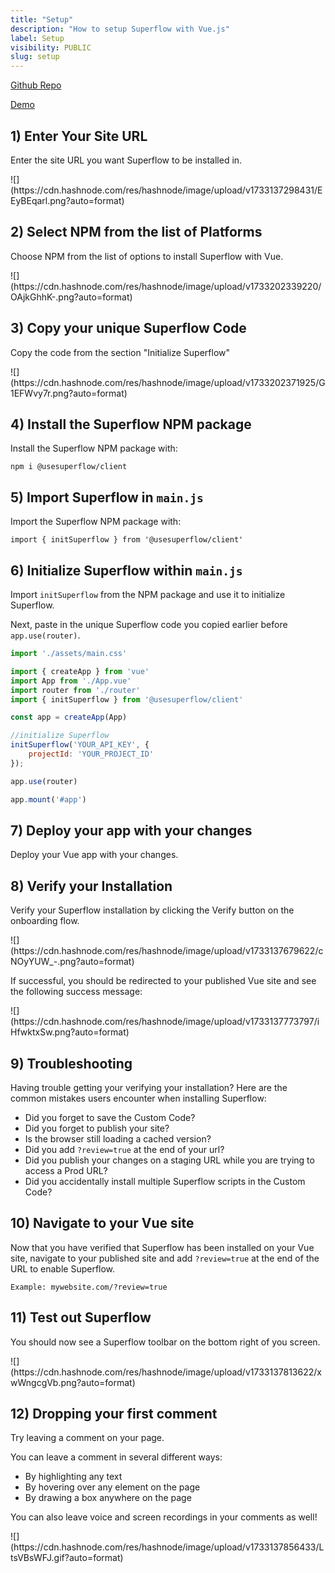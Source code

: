 ```yaml
---
title: "Setup"
description: "How to setup Superflow with Vue.js"
label: Setup
visibility: PUBLIC
slug: setup
---
```


[Github Repo](https://github.com/benjvelt/superflow-vue)

[Demo](https://superflow-vue.vercel.app/?review=true)

## 1) Enter Your Site URL

Enter the site URL you want Superflow to be installed in.

<Frame>
![](https://cdn.hashnode.com/res/hashnode/image/upload/v1733137298431/EEyBEqarl.png?auto=format)
</Frame>

## 2) Select NPM from the list of Platforms

Choose NPM from the list of options to install Superflow with Vue.

<Frame>
![](https://cdn.hashnode.com/res/hashnode/image/upload/v1733202339220/OAjkGhhK-.png?auto=format)
</Frame>

## 3) Copy your unique Superflow Code

Copy the code from the section "Initialize Superflow"

<Frame>
![](https://cdn.hashnode.com/res/hashnode/image/upload/v1733202371925/G1EFWvy7r.png?auto=format)
</Frame>

## 4) Install the Superflow NPM package

Install the Superflow NPM package with:

```
npm i @usesuperflow/client
```

## 5) Import Superflow in `main.js`

Import the Superflow NPM package with:

```
import { initSuperflow } from '@usesuperflow/client'
```

## 6) Initialize Superflow within `main.js`

Import `initSuperflow` from the NPM package and use it to initialize Superflow.

Next, paste in the unique Superflow code you copied earlier before `app.use(router)`.


```js
import './assets/main.css'

import { createApp } from 'vue'
import App from './App.vue'
import router from './router'
import { initSuperflow } from '@usesuperflow/client'

const app = createApp(App)

//initialize Superflow
initSuperflow('YOUR_API_KEY', {
    projectId: 'YOUR_PROJECT_ID'
});

app.use(router)

app.mount('#app')

```
## 7) Deploy your app with your changes

Deploy your Vue app with your changes.


## 8) Verify your Installation

Verify your Superflow installation by clicking the Verify button on the onboarding flow.

<Frame>
![](https://cdn.hashnode.com/res/hashnode/image/upload/v1733137679622/cNOyYUW_-.png?auto=format)
</Frame>

If successful, you should be redirected to your published Vue site and see the following success message:

<Frame>
![](https://cdn.hashnode.com/res/hashnode/image/upload/v1733137773797/iHfwktxSw.png?auto=format)
</Frame>

## 9) Troubleshooting

Having trouble getting your verifying your installation? Here are the common mistakes users encounter when installing Superflow:

 - Did you forget to save the Custom Code?
 - Did you forget to publish your site?
 - Is the browser still loading a cached version?
 - Did you add `?review=true` at the end of your url?
 - Did you publish your changes on a staging URL while you are trying to access a Prod URL?
 - Did you accidentally install multiple Superflow scripts in the Custom Code?


## 10) Navigate to your Vue site 

Now that you have verified that Superflow has been installed on your Vue site, navigate to your published site and add `?review=true` at the end of the URL to enable Superflow. 

`Example: mywebsite.com/?review=true`


## 11) Test out Superflow

You should now see a Superflow toolbar on the bottom right of you screen.

<Frame>
![](https://cdn.hashnode.com/res/hashnode/image/upload/v1733137813622/xwWngcgVb.png?auto=format)
</Frame>




## 12) Dropping your first comment
Try leaving a comment on your page.

You can leave a comment in several different ways:
- By highlighting any text
- By hovering over any element on the page
- By drawing a box anywhere on the page

You can also leave voice and screen recordings in your comments as well!

<Frame>
![](https://cdn.hashnode.com/res/hashnode/image/upload/v1733137856433/LtsVBsWFJ.gif?auto=format)
</Frame>


